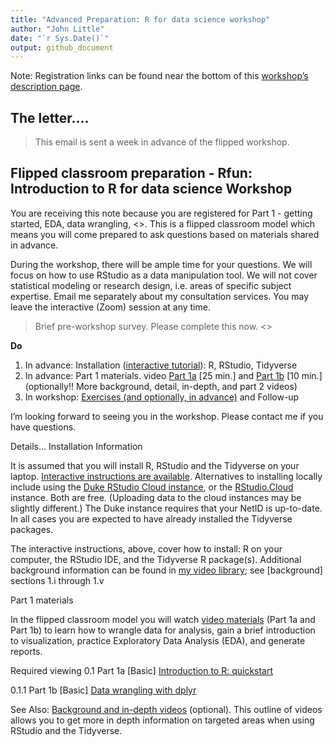 ```yaml
---
title: "Advanced Preparation: R for data science workshop"
author: "John Little"
date: "`r Sys.Date()`"
output: github_document
---
```


<!-- 0_prepare.md is generated from 0_prepare.Rmd. Please edit that file -->

Note:  Registration links can be found near the bottom of this [workshop's description page](https://rfun.library.duke.edu/portfolio/r_flipped/).

## The letter....

> This email is sent a week in advance of the flipped workshop.


## Flipped classroom preparation - Rfun: Introduction to R for data science Workshop


You are receiving this note because you are registered for Part 1 - getting started, EDA, data wrangling, <<insert date/time>>.  This is a flipped classroom model which means you will come prepared to ask questions based on materials shared in advance.  


During the workshop, there will be ample time for your questions. We will focus on how to use RStudio as a data manipulation tool.  We will not cover statistical modeling or research design, i.e. areas of specific subject expertise.  Email me separately about my consultation services. You may leave the interactive (Zoom) session at any time.  


> Brief pre-workshop survey. Please complete this now. <<insert link to pre-workshop survey>>

**Do**

1. In advance: Installation ([interactive tutorial](https://tutorials.shinyapps.io/00-setup/)): R, RStudio, Tidyverse
1. In advance: Part 1 materials. video [Part 1a](https://warpwire.duke.edu/w/pfYDAA/) [25 min.] and [Part 1b](https://warpwire.duke.edu/w/6_YDAA/) [10 min.]
(optionally!! More background, detail, in-depth, and part 2 videos)
1. In workshop: [Exercises (and optionally, in advance)](https://github.com/libjohn/rfun_flipped#exercises-part-1) and Follow-up



I'm looking forward to seeing you in the workshop.  Please contact me if you have questions.

Details...
Installation Information

It is assumed that you will install R, RStudio and the Tidyverse on your laptop.  [Interactive instructions are available](https://tutorials.shinyapps.io/00-setup/).  Alternatives to installing locally include using the [Duke RStudio Cloud instance](https://vm-manage.oit.duke.edu/containers/rstudio), or the [RStudio.Cloud](https://rstudio.cloud/) instance.  Both are free.  (Uploading data to the cloud instances may be slightly different.)  The Duke instance requires that your NetID is up-to-date.  In all cases you are expected to have already installed the Tidyverse packages.   


The interactive instructions, above, cover how to install: R on your computer, the RStudio IDE, and the Tidyverse R package(s).  Additional background information can be found in [my video library](https://warpwire.duke.edu/w/n_YDAA/); see [background] sections 1.i through 1.v 


Part 1 materials

In the flipped classroom model you will watch [video materials](https://warpwire.duke.edu/w/n_YDAA/) (Part 1a and Part 1b) to learn how to wrangle data for analysis, gain a brief introduction to visualization, practice Exploratory Data Analysis (EDA), and generate reports. 

Required viewing
0.1 Part 1a [Basic] [Introduction to R: quickstart](https://warpwire.duke.edu/w/pfYDAA/)

0.1.1 Part 1b [Basic] [Data wrangling with dplyr](https://warpwire.duke.edu/w/6_YDAA/)


See Also:  [Background and in-depth videos](https://github.com/libjohn/rfun_flipped#part-1-additional-background-and-explanatory-videos) (optional).  This outline of videos allows you to get more in depth information on targeted areas when using RStudio and the Tidyverse.